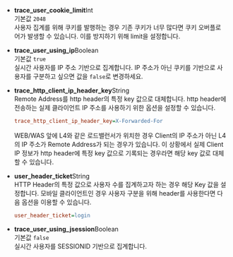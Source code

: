 * **trace_user_cookie_limit**<span class='type'>Int</span><br/>
기본값 `2048`<br/>
사용자 집계를 위해 쿠키를 발행하는 경우 기존 쿠키가 너무 많다면 쿠키 오버플로어가 발생할 수 있습니다. 이를 방지하기 위해 limit을 설정합니다.

* **trace_user_using_ip**<span class='type'>Boolean</span><br/>
기본값 `true`<br/>
실시간 사용자를 IP 주소 기반으로 집계합니다. IP 주소가 아닌 쿠키를 기반으로 사용자를 구분하고 싶으면 값을 `false`로 변경하세요.

* **trace_http_client_ip_header_key**<span class='type'>String</span><br/>
    Remote Address를 http header의 특정 key 값으로 대체합니다. http header에 전송하는 실제 클라이언트 IP 주소를 사용하기 위한 옵션을 설정할 수 있습니다.
    
    ```ini title='예시'
    trace_http_client_ip_header_key=X-Forwarded-For
    ```

    WEB/WAS 앞에 L4와 같은 로드밸런서가 위치한 경우 Client의 IP 주소가 아닌 L4의 IP 주소가 Remote Address가 되는 경우가 있습니다. 이 상황에서 실제 Client IP 정보가 http header에 특정 key 값으로 기록되는 경우라면 해당 key 값로 대체할 수 있습니다.

* **user_header_ticket**<span class='type'>String</span><br/>
    HTTP Header의 특정 값으로 사용자 수를 집계하고자 하는 경우 해당 Key 값을 설정합니다. 모바일 클라이언트인 경우 사용자 구분을 위해 header를 사용한다면 다음 옵션을 이용할 수 있습니다.

    ```ini title='예시'
    user_header_ticket=login
    ```

* **trace_user_using_jsession**<span class='type'>Boolean</span><br/>
기본값 `false`<br/>실시간 사용자를 SESSIONID 기반으로 집계합니다.
